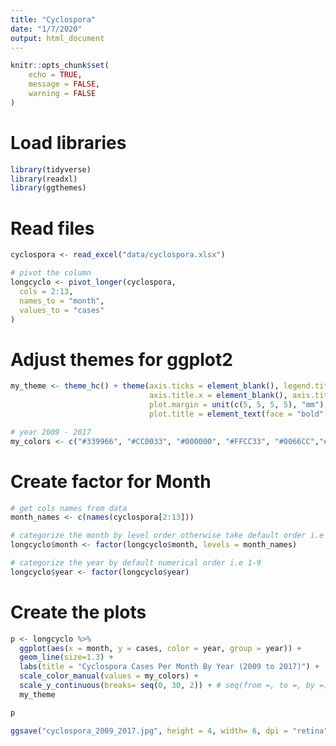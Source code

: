 ```yaml
---
title: "Cyclospora"
date: "1/7/2020"
output: html_document
---
```


```r
knitr::opts_chunk$set(
	echo = TRUE,
	message = FALSE,
	warning = FALSE
)
```

# Load libraries

```r
library(tidyverse)
library(readxl)
library(ggthemes)
```

# Read files

```r
cyclospora <- read_excel("data/cyclospora.xlsx")

# pivot the column
longcyclo <- pivot_longer(cyclospora,
  cols = 2:13,
  names_to = "month",
  values_to = "cases"
)
```

# Adjust themes for ggplot2 

```r
my_theme <- theme_hc() + theme(axis.ticks = element_blank(), legend.title = element_blank(), 
                               axis.title.x = element_blank(), axis.title.y = element_blank(), 
                               plot.margin = unit(c(5, 5, 5, 5), "mm"), 
                               plot.title = element_text(face = "bold", hjust = 0.5)) 

# year 2009 - 2017
my_colors <- c("#339966", "#CC0033", "#000000", "#FFCC33", "#0066CC","#336666","#330099", "#FF6633","#660099")
```


# Create factor for Month

```r
# get cols names from data 
month_names <- c(names(cyclospora[2:13])) 

# categorize the month by level order otherwise take default order i.e A-Z
longcyclo$month <- factor(longcyclo$month, levels = month_names) 

# categorize the year by default numerical order i.e 1-9 
longcyclo$year <- factor(longcyclo$year)

```


# Create the plots

```r
p <- longcyclo %>% 
  ggplot(aes(x = month, y = cases, color = year, group = year)) +
  geom_line(size=1.3) + 
  labs(title = "Cyclospora Cases Per Month By Year (2009 to 2017)") +
  scale_color_manual(values = my_colors) +
  scale_y_continuous(breaks= seq(0, 30, 2)) + # seq(from =, to =, by =) 
  my_theme 

p

ggsave("cyclospora_2009_2017.jpg", height = 4, width= 6, dpi = "retina")
```




